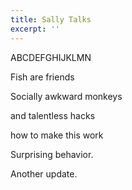```yaml
---
title: Sally Talks
excerpt: ''
---
```


ABCDEFGHIJKLMN

Fish are friends

Socially awkward monkeys

and talentless hacks

how to make this work

Surprising behavior.

Another update.
